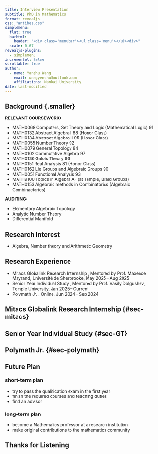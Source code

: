 ```yaml
---
title: Interview Presentation
subtitle: PhD in Mathematics
format: revealjs
css: "antibes.css"
simplemenu:
  flat: true
  barhtml:
    header: "<div class='menubar'><ul class='menu'></ul><div>"
  scale: 0.67
revealjs-plugins:
  - simplemenu
incremental: false
scrollable: true
author:
  - name: Yanshu Wang
    email: wangyenshu@outlook.com
    affiliations: Nankai University
date: last-modified
---
```


## Background {.smaller} {data-name="Background"}

**RELEVANT COURSEWORK:**

- MATH0068 Computers, Set Theory and Logic (Mathematical Logic) 91
- MATH0132 Abstract Algebra I 88 (Honor Class)
- MATH0134 Abstract Algebra II 95 (Honor Class)
- MATH0055 Number Theory 92
- MATH0079 General Topology 84 
- MATH0102 Commutative Algebra 97
- MATH0136 Galois Theory 96 
- MATH0151 Real Analysis 81 (Honor Class)
- MATH0162 Lie Groups and Algebraic Groups 90 
- MATH0051 Functional Analysis 93 
- MATH9100 Topics in Algebra A- (at Temple, Braid Groups) 
- MATH0153 Algebraic methods in Combinatorics (Algebraic Combinactorics)

**AUDITING:**

- Elementary Algebraic Topology
- Analytic Number Theory
- Differential Manifold

## Research Interest {data-name="Research Interest"}

- Algebra, Number theory and Arithmetic Geometry

## Research Experience {data-name="Research Experience"}

- Mitacs Globalink Research Internship [[]{.button}](#sec-mitacs), Mentored by Prof. Maxence Mayrand, Université de Sherbrooke, May 2025 – Aug 2025
- Senior Year Individual Study [[]{.button}](#sec-GT), Mentored by Prof. Vasily Dolgushev, Temple University, Jan 2025 – Current
- Polymath Jr. [[]{.button}](#sec-polymath), Online, Jun 2024 – Sep 2024

## Mitacs Globalink Research Internship {#sec-mitacs} {data-name="Research Experience"}


## Senior Year Individual Study {#sec-GT} {data-name="Research Experience"}


## Polymath Jr. {#sec-polymath} {data-name="Research Experience"}


## Future Plan {data-name="Future Plan"}

### short-term plan

- try to pass the qualification exam in the first year
- finish the required courses and teaching duties
- find an advisor

### long-term plan

- become a Mathematics professor at a research institution
- make original contributions to the mathematics community

## Thanks for Listening {.center}
